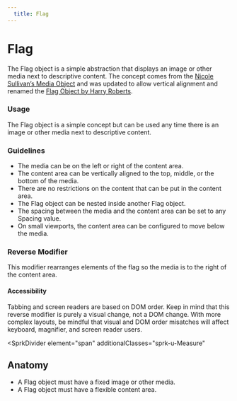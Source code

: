 ```yaml
---
  title: Flag
---
```


# Flag

The Flag object is a simple abstraction that displays an
image or other media next to descriptive content.
The concept comes from the
[Nicole Sullivan’s Media Object](http://www.stubbornella.org/content/2010/06/25/the-media-object-saves-hundreds-of-lines-of-code/)
and was updated to allow vertical
alignment and renamed the
[Flag Object by Harry Roberts](https://csswizardry.com/2013/05/the-flag-object/).

<ComponentPreview
  componentName="flag--default-story"
  hasHTML
/>

### Usage

The Flag object is a simple concept but can
be used any time there is an image or other
media next to descriptive content.

### Guidelines

- The media can be on the left or right of the content area.
- The content area can be vertically aligned
to the top, middle, or the bottom of the media.
- There are no restrictions on the content
that can be put in the content area.
- The Flag object can be nested inside another Flag object.
- The spacing between the media and the content
area can be set to any Spacing value.
- On small viewports, the content area
can be configured to move below the media.

### Reverse Modifier
This modifier rearranges elements of the flag so the media is to the right of the content area.
#### Accessibility
Tabbing and screen readers are based on DOM order. Keep in mind that this reverse modifier is purely a visual change, not a DOM change. With more complex layouts, be mindful that visual and DOM order misatches will affect keyboard, magnifier, and screen reader users.
<ComponentPreview
  componentName="flag--reverse"
  hasHTML
/>

<SprkDivider
 element="span"
 additionalClasses="sprk-u-Measure"
></SprkDivider>

## Anatomy

- A Flag object must have a fixed image or other media.
- A Flag object must have a flexible content area.